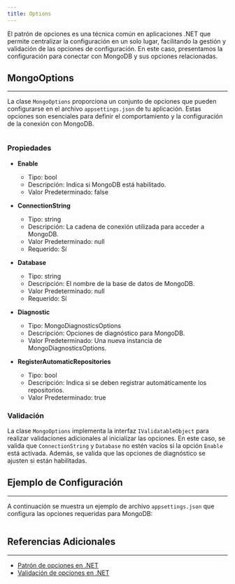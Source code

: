 ```yaml
---
title: Options
---
```




El patrón de opciones es una técnica común en aplicaciones .NET que permite centralizar la configuración en un solo lugar, facilitando la gestión y validación de las opciones de configuración. En este caso, presentamos la configuración para conectar con MongoDB y sus opciones relacionadas.

## MongoOptions
---

La clase `MongoOptions` proporciona un conjunto de opciones que pueden configurarse en el archivo `appsettings.json` de tu aplicación. Estas opciones son esenciales para definir el comportamiento y la configuración de la conexión con MongoDB.

```csharp url="packages/CodeDesignPlus.Net.Mongo/src/CodeDesignPlus.Net.Mongo.Abstractions/Options/MongoOptions.cs"
```

### Propiedades

- **Enable**
    - Tipo: bool
    - Descripción: Indica si MongoDB está habilitado.
    - Valor Predeterminado: false

- **ConnectionString**
    - Tipo: string
    - Descripción: La cadena de conexión utilizada para acceder a MongoDB.
    - Valor Predeterminado: null
    - Requerido: Sí

- **Database**
    - Tipo: string
    - Descripción: El nombre de la base de datos de MongoDB.
    - Valor Predeterminado: null
    - Requerido: Sí

- **Diagnostic**
    - Tipo: MongoDiagnosticsOptions
    - Descripción: Opciones de diagnóstico para MongoDB.
    - Valor Predeterminado: Una nueva instancia de MongoDiagnosticsOptions.

- **RegisterAutomaticRepositories**
    - Tipo: bool
    - Descripción: Indica si se deben registrar automáticamente los repositorios.
    - Valor Predeterminado: true

### Validación

La clase `MongoOptions` implementa la interfaz `IValidatableObject` para realizar validaciones adicionales al inicializar las opciones. En este caso, se valida que `ConnectionString` y `Database` no estén vacíos si la opción `Enable` está activada. Además, se valida que las opciones de diagnóstico se ajusten si están habilitadas.

## Ejemplo de Configuración
---
A continuación se muestra un ejemplo de archivo `appsettings.json` que configura las opciones requeridas para MongoDB:

```json url="examples/CodeDesignPlus.Net.Mongo.Sample/src/CodeDesignPlus.Net.Mongo.Sample/appsettings.json"
```


## Referencias Adicionales
---

- [Patrón de opciones en .NET](https://learn.microsoft.com/en-us/dotnet/core/extensions/options)
- [Validación de opciones en .NET](https://learn.microsoft.com/en-us/dotnet/core/extensions/options#options-validation)
